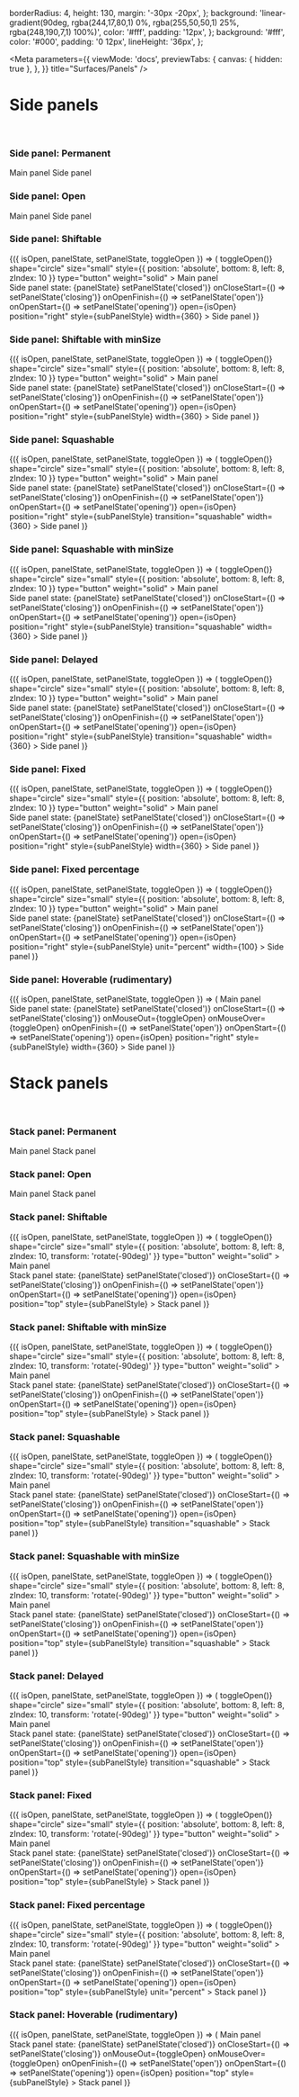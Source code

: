 
  borderRadius: 4,
  height: 130,
  margin: '-30px -20px',
};
  background: 'linear-gradient(90deg, rgba(244,17,80,1) 0%, rgba(255,50,50,1) 25%, rgba(248,190,7,1) 100%)',
  color: '#fff',
  padding: '12px',
};
  background: '#fff',
  color: '#000',
  padding: '0 12px',
  lineHeight: '36px',
};

<Meta
  parameters={{
    viewMode: 'docs',
    previewTabs: {
      canvas: { hidden: true },
    },
  }}
  title="Surfaces/Panels"
/>

<PageTitle src="components/Panels" title="Panels" />

# Side panels

<br />

### Side panel: Permanent

<Canvas>
  <Story name="Side panel: Permanent">
    <PanelContainer orientation="vertical" style={panelContainerStyle}>
      <MainPanel style={mainPanelStyle}>Main panel</MainPanel>
      <PermanentSidePanel position="right" style={subPanelStyle} width={360}>
        Side panel
      </PermanentSidePanel>
    </PanelContainer>
  </Story>
</Canvas>

### Side panel: Open

<Canvas>
  <Story name="Side panel: Open">
    <PanelContainer orientation="vertical" style={panelContainerStyle}>
      <MainPanel style={mainPanelStyle}>Main panel</MainPanel>
      <SidePanel open position="right" style={subPanelStyle} width={360}>
        Side panel
      </SidePanel>
    </PanelContainer>
  </Story>
</Canvas>

### Side panel: Shiftable

<Canvas>
  <Story name="Side panel: Shiftable">
    <PanelsWrapper isOpen>
      {({ isOpen, panelState, setPanelState, toggleOpen }) => (
        <React.Fragment>
          <PanelContainer orientation="vertical" style={panelContainerStyle}>
            <IconButton
              color="white"
              onClick={() => toggleOpen()}
              shape="circle"
              size="small"
              style={{ position: 'absolute', bottom: 8, left: 8, zIndex: 10 }}
              type="button"
              weight="solid"
            >
              <RightPanelIcon size={14} />
            </IconButton>
            <MainPanel style={mainPanelStyle}>
              Main panel
              <br />
              Side panel state: {panelState}
            </MainPanel>
            <SidePanel
              onCloseFinish={() => setPanelState('closed')}
              onCloseStart={() => setPanelState('closing')}
              onOpenFinish={() => setPanelState('open')}
              onOpenStart={() => setPanelState('opening')}
              open={isOpen}
              position="right"
              style={subPanelStyle}
              width={360}
            >
              Side panel
            </SidePanel>
          </PanelContainer>
        </React.Fragment>
      )}
    </PanelsWrapper>
  </Story>
</Canvas>

### Side panel: Shiftable with minSize

<Canvas>
  <Story name="Side panel: Shiftable with minSize">
    <PanelsWrapper>
      {({ isOpen, panelState, setPanelState, toggleOpen }) => (
        <React.Fragment>
          <PanelContainer orientation="vertical" style={panelContainerStyle}>
            <IconButton
              color="white"
              onClick={() => toggleOpen()}
              shape="circle"
              size="small"
              style={{ position: 'absolute', bottom: 8, left: 8, zIndex: 10 }}
              type="button"
              weight="solid"
            >
              <RightPanelIcon size={14} />
            </IconButton>
            <MainPanel style={mainPanelStyle}>
              Main panel
              <br />
              Side panel state: {panelState}
            </MainPanel>
            <SidePanel
              minSize={100}
              onCloseFinish={() => setPanelState('closed')}
              onCloseStart={() => setPanelState('closing')}
              onOpenFinish={() => setPanelState('open')}
              onOpenStart={() => setPanelState('opening')}
              open={isOpen}
              position="right"
              style={subPanelStyle}
              width={360}
            >
              Side panel
            </SidePanel>
          </PanelContainer>
        </React.Fragment>
      )}
    </PanelsWrapper>
  </Story>
</Canvas>

### Side panel: Squashable

<Canvas>
  <Story name="Side panel: Squashable">
    <PanelsWrapper isOpen>
      {({ isOpen, panelState, setPanelState, toggleOpen }) => (
        <React.Fragment>
          <PanelContainer orientation="vertical" style={panelContainerStyle}>
            <IconButton
              color="white"
              onClick={() => toggleOpen()}
              shape="circle"
              size="small"
              style={{ position: 'absolute', bottom: 8, left: 8, zIndex: 10 }}
              type="button"
              weight="solid"
            >
              <RightPanelIcon size={14} />
            </IconButton>
            <MainPanel style={mainPanelStyle}>
              Main panel
              <br />
              Side panel state: {panelState}
            </MainPanel>
            <SidePanel
              onCloseFinish={() => setPanelState('closed')}
              onCloseStart={() => setPanelState('closing')}
              onOpenFinish={() => setPanelState('open')}
              onOpenStart={() => setPanelState('opening')}
              open={isOpen}
              position="right"
              style={subPanelStyle}
              transition="squashable"
              width={360}
            >
              Side panel
            </SidePanel>
          </PanelContainer>
        </React.Fragment>
      )}
    </PanelsWrapper>
  </Story>
</Canvas>

### Side panel: Squashable with minSize

<Canvas>
  <Story name="Side panel: Squashable with minSize">
    <PanelsWrapper>
      {({ isOpen, panelState, setPanelState, toggleOpen }) => (
        <React.Fragment>
          <PanelContainer orientation="vertical" style={panelContainerStyle}>
            <IconButton
              color="white"
              onClick={() => toggleOpen()}
              shape="circle"
              size="small"
              style={{ position: 'absolute', bottom: 8, left: 8, zIndex: 10 }}
              type="button"
              weight="solid"
            >
              <RightPanelIcon size={14} />
            </IconButton>
            <MainPanel style={mainPanelStyle}>
              Main panel
              <br />
              Side panel state: {panelState}
            </MainPanel>
            <SidePanel
              minSize={100}
              onCloseFinish={() => setPanelState('closed')}
              onCloseStart={() => setPanelState('closing')}
              onOpenFinish={() => setPanelState('open')}
              onOpenStart={() => setPanelState('opening')}
              open={isOpen}
              position="right"
              style={subPanelStyle}
              transition="squashable"
              width={360}
            >
              Side panel
            </SidePanel>
          </PanelContainer>
        </React.Fragment>
      )}
    </PanelsWrapper>
  </Story>
</Canvas>

### Side panel: Delayed

<Canvas>
  <Story name="Side panel: Delayed">
    <PanelsWrapper isOpen>
      {({ isOpen, panelState, setPanelState, toggleOpen }) => (
        <React.Fragment>
          <PanelContainer orientation="vertical" style={panelContainerStyle}>
            <IconButton
              color="white"
              onClick={() => toggleOpen()}
              shape="circle"
              size="small"
              style={{ position: 'absolute', bottom: 8, left: 8, zIndex: 10 }}
              type="button"
              weight="solid"
            >
              <RightPanelIcon size={14} />
            </IconButton>
            <MainPanel style={mainPanelStyle}>
              Main panel
              <br />
              Side panel state: {panelState}
            </MainPanel>
            <SidePanel
              delay={500}
              onCloseFinish={() => setPanelState('closed')}
              onCloseStart={() => setPanelState('closing')}
              onOpenFinish={() => setPanelState('open')}
              onOpenStart={() => setPanelState('opening')}
              open={isOpen}
              position="right"
              style={subPanelStyle}
              transition="squashable"
              width={360}
            >
              Side panel
            </SidePanel>
          </PanelContainer>
        </React.Fragment>
      )}
    </PanelsWrapper>
  </Story>
</Canvas>

### Side panel: Fixed

<Canvas>
  <Story name="Side panel: Fixed">
    <PanelsWrapper isOpen>
      {({ isOpen, panelState, setPanelState, toggleOpen }) => (
        <React.Fragment>
          <PanelContainer orientation="vertical" style={panelContainerStyle}>
            <IconButton
              color="white"
              onClick={() => toggleOpen()}
              shape="circle"
              size="small"
              style={{ position: 'absolute', bottom: 8, left: 8, zIndex: 10 }}
              type="button"
              weight="solid"
            >
              <RightPanelIcon size={14} />
            </IconButton>
            <MainPanel style={mainPanelStyle}>
              Main panel
              <br />
              Side panel state: {panelState}
            </MainPanel>
            <SidePanel
              fixed
              onCloseFinish={() => setPanelState('closed')}
              onCloseStart={() => setPanelState('closing')}
              onOpenFinish={() => setPanelState('open')}
              onOpenStart={() => setPanelState('opening')}
              open={isOpen}
              position="right"
              style={subPanelStyle}
              width={360}
            >
              Side panel
            </SidePanel>
          </PanelContainer>
        </React.Fragment>
      )}
    </PanelsWrapper>
  </Story>
</Canvas>

### Side panel: Fixed percentage

<Canvas>
  <Story name="Side panel: Fixed percentage">
    <PanelsWrapper isOpen>
      {({ isOpen, panelState, setPanelState, toggleOpen }) => (
        <React.Fragment>
          <PanelContainer orientation="vertical" style={panelContainerStyle}>
            <IconButton
              color="white"
              onClick={() => toggleOpen()}
              shape="circle"
              size="small"
              style={{ position: 'absolute', bottom: 8, left: 8, zIndex: 10 }}
              type="button"
              weight="solid"
            >
              <RightPanelIcon size={14} />
            </IconButton>
            <MainPanel style={mainPanelStyle}>
              Main panel
              <br />
              Side panel state: {panelState}
            </MainPanel>
            <SidePanel
              fixed
              onCloseFinish={() => setPanelState('closed')}
              onCloseStart={() => setPanelState('closing')}
              onOpenFinish={() => setPanelState('open')}
              onOpenStart={() => setPanelState('opening')}
              open={isOpen}
              position="right"
              style={subPanelStyle}
              unit="percent"
              width={100}
            >
              Side panel
            </SidePanel>
          </PanelContainer>
        </React.Fragment>
      )}
    </PanelsWrapper>
  </Story>
</Canvas>

### Side panel: Hoverable (rudimentary)

<Canvas>
  <Story name="Side panel: Hoverable">
    <PanelsWrapper>
      {({ isOpen, panelState, setPanelState, toggleOpen }) => (
        <React.Fragment>
          <PanelContainer orientation="vertical" style={panelContainerStyle}>
            <MainPanel style={mainPanelStyle}>
              Main panel
              <br />
              Side panel state: {panelState}
            </MainPanel>
            <SidePanel
              minSize={100}
              onCloseFinish={() => setPanelState('closed')}
              onCloseStart={() => setPanelState('closing')}
              onMouseOut={toggleOpen}
              onMouseOver={toggleOpen}
              onOpenFinish={() => setPanelState('open')}
              onOpenStart={() => setPanelState('opening')}
              open={isOpen}
              position="right"
              style={subPanelStyle}
              width={360}
            >
              Side panel
            </SidePanel>
          </PanelContainer>
        </React.Fragment>
      )}
    </PanelsWrapper>
  </Story>
</Canvas>

# Stack panels

<br />

### Stack panel: Permanent

<Canvas>
  <Story name="Stack panel: Permanent">
    <PanelContainer reverse orientation="horizontal" style={panelContainerStyle}>
      <MainPanel style={mainPanelStyle}>Main panel</MainPanel>
      <PermanentStackPanel height={40} position="top" style={subPanelStyle}>
        Stack panel
      </PermanentStackPanel>
    </PanelContainer>
  </Story>
</Canvas>

### Stack panel: Open

<Canvas>
  <Story name="Stack panel: Open">
    <PanelContainer reverse orientation="horizontal" style={panelContainerStyle}>
      <MainPanel style={mainPanelStyle}>Main panel</MainPanel>
      <StackPanel open height={40} position="top" style={subPanelStyle}>
        Stack panel
      </StackPanel>
    </PanelContainer>
  </Story>
</Canvas>

### Stack panel: Shiftable

<Canvas>
  <Story name="Stack panel: Shiftable">
    <PanelsWrapper isOpen>
      {({ isOpen, panelState, setPanelState, toggleOpen }) => (
        <React.Fragment>
          <PanelContainer reverse orientation="horizontal" style={panelContainerStyle}>
            <IconButton
              color="white"
              onClick={() => toggleOpen()}
              shape="circle"
              size="small"
              style={{ position: 'absolute', bottom: 8, left: 8, zIndex: 10, transform: 'rotate(-90deg)' }}
              type="button"
              weight="solid"
            >
              <RightPanelIcon size={14} />
            </IconButton>
            <MainPanel style={mainPanelStyle}>
              Main panel
              <br />
              Stack panel state: {panelState}
            </MainPanel>
            <StackPanel
              height={40}
              onCloseFinish={() => setPanelState('closed')}
              onCloseStart={() => setPanelState('closing')}
              onOpenFinish={() => setPanelState('open')}
              onOpenStart={() => setPanelState('opening')}
              open={isOpen}
              position="top"
              style={subPanelStyle}
            >
              Stack panel
            </StackPanel>
          </PanelContainer>
        </React.Fragment>
      )}
    </PanelsWrapper>
  </Story>
</Canvas>

### Stack panel: Shiftable with minSize

<Canvas>
  <Story name="Stack panel: Shiftable with minSize">
    <PanelsWrapper>
      {({ isOpen, panelState, setPanelState, toggleOpen }) => (
        <React.Fragment>
          <PanelContainer reverse orientation="horizontal" style={panelContainerStyle}>
            <IconButton
              color="white"
              onClick={() => toggleOpen()}
              shape="circle"
              size="small"
              style={{ position: 'absolute', bottom: 8, left: 8, zIndex: 10, transform: 'rotate(-90deg)' }}
              type="button"
              weight="solid"
            >
              <RightPanelIcon size={14} />
            </IconButton>
            <MainPanel style={mainPanelStyle}>
              Main panel
              <br />
              Stack panel state: {panelState}
            </MainPanel>
            <StackPanel
              height={40}
              minSize={10}
              onCloseFinish={() => setPanelState('closed')}
              onCloseStart={() => setPanelState('closing')}
              onOpenFinish={() => setPanelState('open')}
              onOpenStart={() => setPanelState('opening')}
              open={isOpen}
              position="top"
              style={subPanelStyle}
            >
              Stack panel
            </StackPanel>
          </PanelContainer>
        </React.Fragment>
      )}
    </PanelsWrapper>
  </Story>
</Canvas>

### Stack panel: Squashable

<Canvas>
  <Story name="Stack panel: Squashable">
    <PanelsWrapper isOpen>
      {({ isOpen, panelState, setPanelState, toggleOpen }) => (
        <React.Fragment>
          <PanelContainer reverse orientation="horizontal" style={panelContainerStyle}>
            <IconButton
              color="white"
              onClick={() => toggleOpen()}
              shape="circle"
              size="small"
              style={{ position: 'absolute', bottom: 8, left: 8, zIndex: 10, transform: 'rotate(-90deg)' }}
              type="button"
              weight="solid"
            >
              <RightPanelIcon size={14} />
            </IconButton>
            <MainPanel style={{ ...mainPanelStyle, zIndex: 1 }}>
              Main panel
              <br />
              Stack panel state: {panelState}
            </MainPanel>
            <StackPanel
              height={40}
              onCloseFinish={() => setPanelState('closed')}
              onCloseStart={() => setPanelState('closing')}
              onOpenFinish={() => setPanelState('open')}
              onOpenStart={() => setPanelState('opening')}
              open={isOpen}
              position="top"
              style={subPanelStyle}
              transition="squashable"
            >
              Stack panel
            </StackPanel>
          </PanelContainer>
        </React.Fragment>
      )}
    </PanelsWrapper>
  </Story>
</Canvas>

### Stack panel: Squashable with minSize

<Canvas>
  <Story name="Stack panel: Squashable with minSize">
    <PanelsWrapper>
      {({ isOpen, panelState, setPanelState, toggleOpen }) => (
        <React.Fragment>
          <PanelContainer reverse orientation="horizontal" style={panelContainerStyle}>
            <IconButton
              color="white"
              onClick={() => toggleOpen()}
              shape="circle"
              size="small"
              style={{ position: 'absolute', bottom: 8, left: 8, zIndex: 10, transform: 'rotate(-90deg)' }}
              type="button"
              weight="solid"
            >
              <RightPanelIcon size={14} />
            </IconButton>
            <MainPanel style={{ ...mainPanelStyle, zIndex: 1 }}>
              Main panel
              <br />
              Stack panel state: {panelState}
            </MainPanel>
            <StackPanel
              height={40}
              minSize={10}
              onCloseFinish={() => setPanelState('closed')}
              onCloseStart={() => setPanelState('closing')}
              onOpenFinish={() => setPanelState('open')}
              onOpenStart={() => setPanelState('opening')}
              open={isOpen}
              position="top"
              style={subPanelStyle}
              transition="squashable"
            >
              Stack panel
            </StackPanel>
          </PanelContainer>
        </React.Fragment>
      )}
    </PanelsWrapper>
  </Story>
</Canvas>

### Stack panel: Delayed

<Canvas>
  <Story name="Stack panel: Delayed">
    <PanelsWrapper isOpen>
      {({ isOpen, panelState, setPanelState, toggleOpen }) => (
        <React.Fragment>
          <PanelContainer reverse orientation="horizontal" style={panelContainerStyle}>
            <IconButton
              color="white"
              onClick={() => toggleOpen()}
              shape="circle"
              size="small"
              style={{ position: 'absolute', bottom: 8, left: 8, zIndex: 10, transform: 'rotate(-90deg)' }}
              type="button"
              weight="solid"
            >
              <RightPanelIcon size={14} />
            </IconButton>
            <MainPanel style={{ ...mainPanelStyle, zIndex: 1 }}>
              Main panel
              <br />
              Stack panel state: {panelState}
            </MainPanel>
            <StackPanel
              delay={500}
              height={40}
              onCloseFinish={() => setPanelState('closed')}
              onCloseStart={() => setPanelState('closing')}
              onOpenFinish={() => setPanelState('open')}
              onOpenStart={() => setPanelState('opening')}
              open={isOpen}
              position="top"
              style={subPanelStyle}
              transition="squashable"
            >
              Stack panel
            </StackPanel>
          </PanelContainer>
        </React.Fragment>
      )}
    </PanelsWrapper>
  </Story>
</Canvas>

### Stack panel: Fixed

<Canvas>
  <Story name="Stack panel: Fixed">
    <PanelsWrapper isOpen>
      {({ isOpen, panelState, setPanelState, toggleOpen }) => (
        <React.Fragment>
          <PanelContainer reverse orientation="horizontal" style={panelContainerStyle}>
            <IconButton
              color="white"
              onClick={() => toggleOpen()}
              shape="circle"
              size="small"
              style={{ position: 'absolute', bottom: 8, left: 8, zIndex: 10, transform: 'rotate(-90deg)' }}
              type="button"
              weight="solid"
            >
              <RightPanelIcon size={14} />
            </IconButton>
            <MainPanel style={mainPanelStyle}>
              Main panel
              <br />
              Stack panel state: {panelState}
            </MainPanel>
            <StackPanel
              fixed
              height={40}
              onCloseFinish={() => setPanelState('closed')}
              onCloseStart={() => setPanelState('closing')}
              onOpenFinish={() => setPanelState('open')}
              onOpenStart={() => setPanelState('opening')}
              open={isOpen}
              position="top"
              style={subPanelStyle}
            >
              Stack panel
            </StackPanel>
          </PanelContainer>
        </React.Fragment>
      )}
    </PanelsWrapper>
  </Story>
</Canvas>

### Stack panel: Fixed percentage

<Canvas>
  <Story name="Stack panel: Fixed percentage">
    <PanelsWrapper isOpen>
      {({ isOpen, panelState, setPanelState, toggleOpen }) => (
        <React.Fragment>
          <PanelContainer reverse orientation="horizontal" style={panelContainerStyle}>
            <IconButton
              color="white"
              onClick={() => toggleOpen()}
              shape="circle"
              size="small"
              style={{ position: 'absolute', bottom: 8, left: 8, zIndex: 10, transform: 'rotate(-90deg)' }}
              type="button"
              weight="solid"
            >
              <RightPanelIcon size={14} />
            </IconButton>
            <MainPanel style={mainPanelStyle}>
              Main panel
              <br />
              Stack panel state: {panelState}
            </MainPanel>
            <StackPanel
              fixed
              height={100}
              onCloseFinish={() => setPanelState('closed')}
              onCloseStart={() => setPanelState('closing')}
              onOpenFinish={() => setPanelState('open')}
              onOpenStart={() => setPanelState('opening')}
              open={isOpen}
              position="top"
              style={subPanelStyle}
              unit="percent"
            >
              Stack panel
            </StackPanel>
          </PanelContainer>
        </React.Fragment>
      )}
    </PanelsWrapper>
  </Story>
</Canvas>

### Stack panel: Hoverable (rudimentary)

<Canvas>
  <Story name="Stack panel: Hoverable">
    <PanelsWrapper>
      {({ isOpen, panelState, setPanelState, toggleOpen }) => (
        <React.Fragment>
          <PanelContainer reverse orientation="horizontal" style={panelContainerStyle}>
            <MainPanel style={mainPanelStyle}>
              Main panel
              <br />
              Stack panel state: {panelState}
            </MainPanel>
            <StackPanel
              height={40}
              minSize={10}
              onCloseFinish={() => setPanelState('closed')}
              onCloseStart={() => setPanelState('closing')}
              onMouseOut={toggleOpen}
              onMouseOver={toggleOpen}
              onOpenFinish={() => setPanelState('open')}
              onOpenStart={() => setPanelState('opening')}
              open={isOpen}
              position="top"
              style={subPanelStyle}
            >
              Stack panel
            </StackPanel>
          </PanelContainer>
        </React.Fragment>
      )}
    </PanelsWrapper>
  </Story>
</Canvas>
